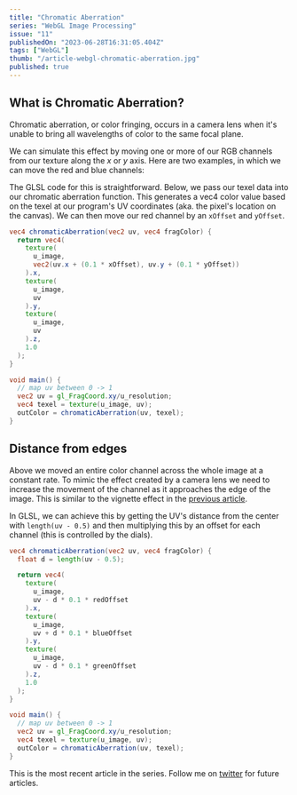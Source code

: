 ```yaml
---
title: "Chromatic Aberration"
series: "WebGL Image Processing"
issue: "11"
publishedOn: "2023-06-28T16:31:05.404Z"
tags: ["WebGL"]
thumb: "/article-webgl-chromatic-aberration.jpg"
published: true
---
```


<WebGLImageProcessingIntro />

## What is Chromatic Aberration?

Chromatic aberration, or color fringing, occurs in a camera lens when it's unable to bring all wavelengths of color to the same focal plane.

We can simulate this effect by moving one or more of our RGB channels from our texture along the $x$ or $y$ axis. Here are two examples, in which we can move the red and blue channels:

<Dither step="chromatic-aberration-red" />

<Dither step="chromatic-aberration-blue" />

The GLSL code for this is straightforward. Below, we pass our texel data into our chromatic aberration function. This generates a vec4 color value based on the texel at our program's UV coordinates (aka. the pixel's location on the canvas). We can then move our red channel by an `xOffset` and `yOffset`. 

```glsl
vec4 chromaticAberration(vec2 uv, vec4 fragColor) {
  return vec4(
    texture(
      u_image, 
      vec2(uv.x + (0.1 * xOffset), uv.y + (0.1 * yOffset))
    ).x,
    texture(
      u_image, 
      uv
    ).y,
    texture(
      u_image, 
      uv
    ).z,
    1.0
  );
}

void main() {
  // map uv between 0 -> 1
  vec2 uv = gl_FragCoord.xy/u_resolution;
  vec4 texel = texture(u_image, uv);
  outColor = chromaticAberration(uv, texel);
}
```

## Distance from edges

Above we moved an entire color channel across the whole image at a constant rate. To mimic the effect created by a camera lens we need to increase the movement of the channel as it approaches the edge of the image. This is similar to the vignette effect in the [previous article](/p/webgl-vignette).

<Dither step="chromatic-aberration" />

In GLSL, we can achieve this by getting the UV's distance from the center with `length(uv - 0.5)` and then multiplying this by an offset for each channel (this is controlled by the dials).

```glsl 
vec4 chromaticAberration(vec2 uv, vec4 fragColor) {
  float d = length(uv - 0.5);

  return vec4(
    texture(
      u_image, 
      uv - d * 0.1 * redOffset
    ).x,
    texture(
      u_image, 
      uv + d * 0.1 * blueOffset
    ).y,
    texture(
      u_image, 
      uv - d * 0.1 * greenOffset
    ).z,
    1.0
  );
}

void main() {
  // map uv between 0 -> 1
  vec2 uv = gl_FragCoord.xy/u_resolution;
  vec4 texel = texture(u_image, uv);
  outColor = chromaticAberration(uv, texel);
}
```

This is the most recent article in the series. Follow me on [twitter](https://twitter.com/maximmcnair) for future articles.

<ArticlePreview slug="webgl-convolution" />
